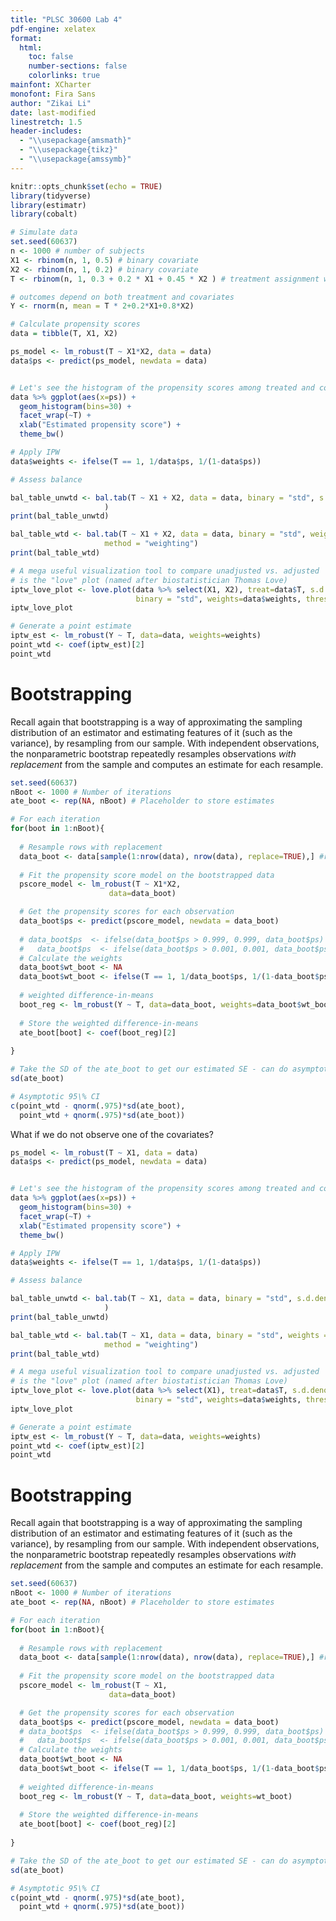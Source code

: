 ```yaml
---
title: "PLSC 30600 Lab 4"
pdf-engine: xelatex
format:
  html:
    toc: false
    number-sections: false
    colorlinks: true
mainfont: XCharter
monofont: Fira Sans
author: "Zikai Li"
date: last-modified
linestretch: 1.5
header-includes:
  - "\\usepackage{amsmath}"
  - "\\usepackage{tikz}"
  - "\\usepackage{amssymb}"
---
```


```r
knitr::opts_chunk$set(echo = TRUE)
library(tidyverse)
library(estimatr)
library(cobalt)
```

```r
# Simulate data
set.seed(60637)
n <- 1000 # number of subjects
X1 <- rbinom(n, 1, 0.5) # binary covariate
X2 <- rbinom(n, 1, 0.2) # binary covariate
T <- rbinom(n, 1, 0.3 + 0.2 * X1 + 0.45 * X2 ) # treatment assignment with imbalance

# outcomes depend on both treatment and covariates
Y <- rnorm(n, mean = T * 2+0.2*X1+0.8*X2) 

# Calculate propensity scores
data = tibble(T, X1, X2)

ps_model <- lm_robust(T ~ X1*X2, data = data)
data$ps <- predict(ps_model, newdata = data)


# Let's see the histogram of the propensity scores among treated and control
data %>% ggplot(aes(x=ps)) + 
  geom_histogram(bins=30) + 
  facet_wrap(~T) + 
  xlab("Estimated propensity score") + 
  theme_bw()
```

```r
# Apply IPW
data$weights <- ifelse(T == 1, 1/data$ps, 1/(1-data$ps))

# Assess balance

bal_table_unwtd <- bal.tab(T ~ X1 + X2, data = data, binary = "std", s.d.denom="pooled",
                     )
print(bal_table_unwtd)

```

```r
bal_table_wtd <- bal.tab(T ~ X1 + X2, data = data, binary = "std", weights = data$weights, 
                     method = "weighting")
print(bal_table_wtd)
```

```r

# A mega useful visualization tool to compare unadjusted vs. adjusted 
# is the "love" plot (named after biostatistician Thomas Love)
iptw_love_plot <- love.plot(data %>% select(X1, X2), treat=data$T, s.d.denom="pooled", abs=TRUE, 
                            binary = "std", weights=data$weights, thresholds= c(m=.1))
iptw_love_plot
```


```r
# Generate a point estimate
iptw_est <- lm_robust(Y ~ T, data=data, weights=weights)
point_wtd <- coef(iptw_est)[2]
point_wtd
```


# Bootstrapping

Recall again that bootstrapping is a way of approximating the sampling distribution of an estimator and estimating features of it (such as the variance), by resampling from our sample. With independent observations, the nonparametric bootstrap repeatedly resamples observations *with replacement* from the sample and computes an estimate for each resample.

```r
set.seed(60637)
nBoot <- 1000 # Number of iterations
ate_boot <- rep(NA, nBoot) # Placeholder to store estimates

# For each iteration
for(boot in 1:nBoot){
  
  # Resample rows with replacement
  data_boot <- data[sample(1:nrow(data), nrow(data), replace=TRUE),] #replace = T is key!
  
  # Fit the propensity score model on the bootstrapped data
  pscore_model <- lm_robust(T ~ X1*X2, 
                      data=data_boot)

  # Get the propensity scores for each observation
  data_boot$ps <- predict(pscore_model, newdata = data_boot) 
  
  # data_boot$ps  <- ifelse(data_boot$ps > 0.999, 0.999, data_boot$ps)
  #   data_boot$ps  <- ifelse(data_boot$ps > 0.001, 0.001, data_boot$ps)
  # Calculate the weights
  data_boot$wt_boot <- NA
  data_boot$wt_boot <- ifelse(T == 1, 1/data_boot$ps, 1/(1-data_boot$ps))
  
  # weighted difference-in-means
  boot_reg <- lm_robust(Y ~ T, data=data_boot, weights=data_boot$wt_boot)
  
  # Store the weighted difference-in-means
  ate_boot[boot] <- coef(boot_reg)[2]
  
}

# Take the SD of the ate_boot to get our estimated SE - can do asymptotic inference
sd(ate_boot)

# Asymptotic 95\% CI
c(point_wtd - qnorm(.975)*sd(ate_boot), 
  point_wtd + qnorm(.975)*sd(ate_boot))

```

What if we do not observe one of the covariates?


```r
ps_model <- lm_robust(T ~ X1, data = data)
data$ps <- predict(ps_model, newdata = data)


# Let's see the histogram of the propensity scores among treated and control
data %>% ggplot(aes(x=ps)) + 
  geom_histogram(bins=30) + 
  facet_wrap(~T) + 
  xlab("Estimated propensity score") + 
  theme_bw()
```

```r
# Apply IPW
data$weights <- ifelse(T == 1, 1/data$ps, 1/(1-data$ps))

# Assess balance

bal_table_unwtd <- bal.tab(T ~ X1, data = data, binary = "std", s.d.denom="pooled",
                     )
print(bal_table_unwtd)

```

```r
bal_table_wtd <- bal.tab(T ~ X1, data = data, binary = "std", weights = data$weights, 
                     method = "weighting")
print(bal_table_wtd)
```

```r

# A mega useful visualization tool to compare unadjusted vs. adjusted 
# is the "love" plot (named after biostatistician Thomas Love)
iptw_love_plot <- love.plot(data %>% select(X1), treat=data$T, s.d.denom="pooled", abs=TRUE, 
                            binary = "std", weights=data$weights, thresholds= c(m=.1))
iptw_love_plot
```


```r
# Generate a point estimate
iptw_est <- lm_robust(Y ~ T, data=data, weights=weights)
point_wtd <- coef(iptw_est)[2]
point_wtd
```

# Bootstrapping

Recall again that bootstrapping is a way of approximating the sampling distribution of an estimator and estimating features of it (such as the variance), by resampling from our sample. With independent observations, the nonparametric bootstrap repeatedly resamples observations *with replacement* from the sample and computes an estimate for each resample.

```r
set.seed(60637)
nBoot <- 1000 # Number of iterations
ate_boot <- rep(NA, nBoot) # Placeholder to store estimates

# For each iteration
for(boot in 1:nBoot){
  
  # Resample rows with replacement
  data_boot <- data[sample(1:nrow(data), nrow(data), replace=TRUE),] #replace = T is key!
  
  # Fit the propensity score model on the bootstrapped data
  pscore_model <- lm_robust(T ~ X1, 
                      data=data_boot)

  # Get the propensity scores for each observation
  data_boot$ps <- predict(pscore_model, newdata = data_boot) 
  # data_boot$ps  <- ifelse(data_boot$ps > 0.999, 0.999, data_boot$ps)
  #   data_boot$ps  <- ifelse(data_boot$ps > 0.001, 0.001, data_boot$ps)
  # Calculate the weights
  data_boot$wt_boot <- NA
  data_boot$wt_boot <- ifelse(T == 1, 1/data_boot$ps, 1/(1-data_boot$ps))
  
  # weighted difference-in-means
  boot_reg <- lm_robust(Y ~ T, data=data_boot, weights=wt_boot)
  
  # Store the weighted difference-in-means
  ate_boot[boot] <- coef(boot_reg)[2]
  
}

# Take the SD of the ate_boot to get our estimated SE - can do asymptotic inference
sd(ate_boot)

# Asymptotic 95\% CI
c(point_wtd - qnorm(.975)*sd(ate_boot), 
  point_wtd + qnorm(.975)*sd(ate_boot))

```